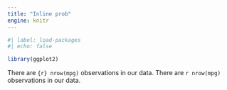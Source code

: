 ```yaml
---
title: "Inline prob"
engine: knitr
---
```



```r
#| label: load-packages
#| echo: false

library(ggplot2)
```

There are `{r} nrow(mpg)` observations in our data.
There are `r nrow(mpg)` observations in our data.